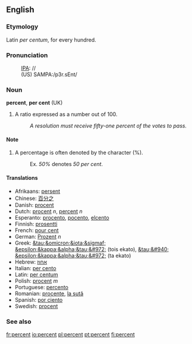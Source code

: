 ==English==
===Etymology===

Latin ''per centum'', for every hundred.

===Pronunciation===
:[[IPA]]: //
:(US) SAMPA:/p3r.sEnt/

===Noun===
'''percent''', '''per cent''' (UK)

# A ratio expressed as a number out of 100.
#: ''A resolution must receive fifty-one percent of the votes to pass.''

====Note====
# A percentage is often denoted by the character (%).
#:Ex. ''50%'' denotes ''50 per cent''.

====Translations====
*Afrikaans: [[persent]]
*Chinese: [[百分之]]
*Danish: [[procent]]
*Dutch: [[procent]] ''n'', [[percent]] ''n''
*Esperanto: [[procento]], [[pocento]], [[elcento]]
*Finnish: [[prosentti]]
*French: [[pour cent]]
*German: [[Prozent]] ''n''
*Greek: [[&tau;&omicron;&iota;&sigmaf; &epsilon;&kappa;&alpha;&tau;&#972;]] (tois ekato), [[&tau;&#940; &epsilon;&kappa;&alpha;&tau;&#972;]] (ta ekato)
*Hebrew: [[אחוז]]
*Italian: [[per cento]]
*Latin: [[per centum]]
*Polish: [[procent]] ''m''
*Portuguese: [[percento]]
*Romanian: [[procente]], [[la sută]]
*Spanish: [[por ciento]]
*Swedish: [[procent]] {{c}}

===See also===
{{Punctuation}}

[[fr:percent]]
[[io:percent]]
[[pl:percent]]
[[pt:percent]]
[[fi:percent]]